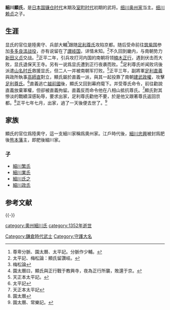 '''細川顯氏'''，是[[日本国|日本国]][[镰仓时代|镰仓时代]]末期及[[室町时代|室町时代]]初期的武将。[[细川奥州家|细川奥州家]]当主。[[细川赖贞|细川赖贞]]之子。
== 生涯 ==
显氏的官位是陸奧守、兵部大輔<ref>尊卑分脈、園太曆、太平記。分脈作少輔。</ref>跟随[[足利尊氏|足利尊氏]]攻陷京都。随后受命前往[[筑紫国|筑紫国]]参加[[多多良滨之战|多多良滨战役]]，亦有说留在了[[讃岐国|讃岐国]]，详情未知。<ref>太平記、梅松論：顯氏留讚岐。</ref>不久回到畿内，与南朝势力[[新田义贞|新田义贞]]交战。<ref>梅松論</ref>正平二年，引兵攻打河内国的南朝将领[[楠木正行|楠木正行]]，遇到伏击而大败，显氏退保天王寺。另有一说爲显氏遭到正行夜袭而败。<ref>園太曆曰，顯氏與正行戰于教興寺，夜為正行所襲，敗還于京。</ref>足利尊氏听闻败讯後派遣[[山名时氏|山名时氏]]救援显氏，但二人一并被南朝军打败。<ref>天正本太平記。</ref>正平三年，副將軍[[足利直義|足利直義]]與政所執事[[高師直|高師直]]對立，顯氏屬於直義一派，與其一起投靠了南朝[[建武政權|建武政權]]，攻擊[[足利尊氏|足利尊氏]]。<ref>太平記</ref>直義逃亡[[越前國|越前國]]後，顯氏又回到幕府麾下。并受尊氏命令，前往勸說直義放棄軍權，但卻被直義拘留。直義反而命令他在八相山抵抗尊氏。<ref>天正本太平記</ref>顯氏對其慘淡的戰績深感恥辱，要求出家，足利尊氏勸他不要，於是他又跟著尊氏返回京都。<ref>園太曆</ref>正平七年七月，出家，過了一天後便去世了。<ref>園太曆、常樂記。</ref>

== 家族 ==
顯氏的官位爲陸奧守，這一支細川家稱爲奧州家。江戶時代後，[[細川忠興|細川忠興]]被封爲肥後[[熊本藩|熊本藩]]主，即肥後細川家。
=== 子 ===
*[[細川繁氏|細川繁氏]]
*[[細川業氏|細川業氏]]
*[[細川氏之|細川氏之]]
*[[細川政氏|細川政氏]]

== 参考文献 ==
{{Reflist|2}}

{{-}}
{{細川氏}}

[[category:奧州細川氏|category:奧州細川氏]]
[[category:1352年逝世|category:1352年逝世]]
[[Category:鎌倉時代武士|Category:鎌倉時代武士]]
[[Category:守護大名|Category:守護大名]]